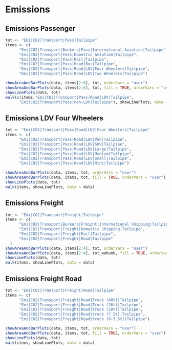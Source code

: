 # Emissions

## Emissions Passenger
```r
tot <- "Emi|CO2|Transport|Pass|Tailpipe"
items <- c(
      "Emi|CO2|Transport|Bunkers|Pass|International Aviation|Tailpipe",
      "Emi|CO2|Transport|Pass|Domestic Aviation|Tailpipe",
      "Emi|CO2|Transport|Pass|Rail|Tailpipe",
      "Emi|CO2|Transport|Pass|Road|Bus|Tailpipe",
      "Emi|CO2|Transport|Pass|Road|LDV|Four Wheelers|Tailpipe",
      "Emi|CO2|Transport|Pass|Road|LDV|Two Wheelers|Tailpipe")

showAreaAndBarPlots(data, items[2:6], tot, orderVars = "user")
showAreaAndBarPlots(data, items[2:6], tot, fill = TRUE, orderVars = "user")
showLinePlots(data, tot)
walk(c(items,"Emi|CO2|Transport|Pass|Road|LDV|Tailpipe",
      "Emi|CO2|Transport|Pass|non-LDV|Tailpipe"), showLinePlots, data = data)
```

## Emissions LDV Four Wheelers
```r
tot <- "Emi|CO2|Transport|Pass|Road|LDV|Four Wheelers|Tailpipe"
items <- c(
      "Emi|CO2|Transport|Pass|Road|LDV|Van|Tailpipe",
      "Emi|CO2|Transport|Pass|Road|LDV|SUV|Tailpipe",
      "Emi|CO2|Transport|Pass|Road|LDV|Large|Tailpipe",
      "Emi|CO2|Transport|Pass|Road|LDV|Medium|Tailpipe",
      "Emi|CO2|Transport|Pass|Road|LDV|Small|Tailpipe",
      "Emi|CO2|Transport|Pass|Road|LDV|Mini|Tailpipe")

showAreaAndBarPlots(data, items, tot, orderVars = "user")
showAreaAndBarPlots(data, items, tot, fill = TRUE, orderVars = "user")
showLinePlots(data, tot)
walk(items, showLinePlots, data = data)
```

## Emissions Freight
```r
tot <- "Emi|CO2|Transport|Freight|Tailpipe"
items <- c(
      "Emi|CO2|Transport|Bunkers|Freight|International Shipping|Tailpipe",
      "Emi|CO2|Transport|Freight|Domestic Shipping|Tailpipe",
      "Emi|CO2|Transport|Freight|Rail|Tailpipe",
      "Emi|CO2|Transport|Freight|Road|Tailpipe"
  )
showAreaAndBarPlots(data, items[2:4], tot, orderVars = "user")
showAreaAndBarPlots(data, items[2:4], tot_wobunk, fill = TRUE, orderVars = "user")
showLinePlots(data, tot)
walk(items, showLinePlots, data = data)
```      

## Emissions Freight Road      
```r
tot <- "Emi|CO2|Transport|Freight|Road|Tailpipe"
items <- c(
      "Emi|CO2|Transport|Freight|Road|Truck (40t)|Tailpipe",
      "Emi|CO2|Transport|Freight|Road|Truck (26t)|Tailpipe",
      "Emi|CO2|Transport|Freight|Road|Truck (18t)|Tailpipe",
      "Emi|CO2|Transport|Freight|Road|truck (7_5t)|Tailpipe",
      "Emi|CO2|Transport|Freight|Road|truck (0-3_5t)|Tailpipe")

showAreaAndBarPlots(data, items, tot, orderVars = "user")
showAreaAndBarPlots(data, items, tot, fill = TRUE, orderVars = "user")
showLinePlots(data, tot)
walk(items, showLinePlots, data = data)
```      
      
